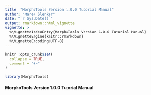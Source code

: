 ```yaml
---
title: "MorphoTools Version 1.0.0 Tutorial Manual"
author: "Marek Šlenker"
date: "`r Sys.Date()`"
output: rmarkdown::html_vignette
vignette: >
  %\VignetteIndexEntry{MorphoTools Version 1.0.0 Tutorial Manual}
  %\VignetteEngine{knitr::rmarkdown}
  %\VignetteEncoding{UTF-8}
---
```


```r
knitr::opts_chunk$set(
  collapse = TRUE,
  comment = "#>"
)
```

```r
library(MorphoTools)
```

#### MorphoTools Version 1.0.0 Tutorial Manual
